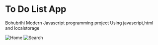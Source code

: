 # To Do List App
Bohubrihi Modern Javascript programming project
Using javascript,html and localstorage

![Home](home.png)
![Search](search.png)
